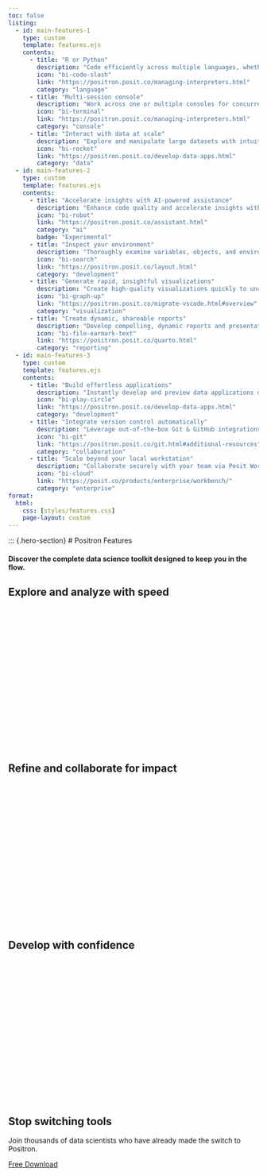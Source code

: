 ```yaml
---
toc: false
listing:
  - id: main-features-1
    type: custom
    template: features.ejs
    contents:
      - title: "R or Python"
        description: "Code efficiently across multiple languages, whether it's R or Python."
        icon: "bi-code-slash"
        link: "https://positron.posit.co/managing-interpreters.html"
        category: "language"
      - title: "Multi-session console"
        description: "Work across one or multiple consoles for concurrent analysis and development."
        icon: "bi-terminal"
        link: "https://positron.posit.co/managing-interpreters.html"
        category: "console"
      - title: "Interact with data at scale"
        description: "Explore and manipulate large datasets with intuitive, fast, and interactive data frames."
        icon: "bi-rocket"
        link: "https://positron.posit.co/develop-data-apps.html"
        category: "data"
  - id: main-features-2
    type: custom
    template: features.ejs
    contents:
      - title: "Accelerate insights with AI-powered assistance"
        description: "Enhance code quality and accelerate insights with integrated AI assistance contextualized for data science."
        icon: "bi-robot"
        link: "https://positron.posit.co/assistant.html"
        category: "ai"
        badge: "Experimental"
      - title: "Inspect your environment"
        description: "Thoroughly examine variables, objects, and environments for robust debugging and understanding."
        icon: "bi-search"
        link: "https://positron.posit.co/layout.html"
        category: "development"
      - title: "Generate rapid, insightful visualizations"
        description: "Create high-quality visualizations quickly to uncover patterns and communicate findings effectively."
        icon: "bi-graph-up"
        link: "https://positron.posit.co/migrate-vscode.html#overview"
        category: "visualization"
      - title: "Create dynamic, shareable reports"
        description: "Develop compelling, dynamic reports and presentations using Quarto and Jupyter Notebooks to effectively communicate insights to any stakeholder."
        icon: "bi-file-earmark-text"
        link: "https://positron.posit.co/quarto.html"
        category: "reporting"
  - id: main-features-3
    type: custom
    template: features.ejs
    contents:
      - title: "Build effortless applications"
        description: "Instantly develop and preview data applications directly from Positron."
        icon: "bi-play-circle"
        link: "https://positron.posit.co/develop-data-apps.html"
        category: "development"
      - title: "Integrate version control automatically"
        description: "Leverage out-of-the-box Git & GitHub integrations for seamless code management and collaboration."
        icon: "bi-git"
        link: "https://positron.posit.co/git.html#additional-resources"
        category: "collaboration"
      - title: "Scale beyond your local workstation"
        description: "Collaborate securely with your team via Posit Workbench or use remote SSH to access your own servers."
        icon: "bi-cloud"
        link: "https://posit.co/products/enterprise/workbench/"
        category: "enterprise"
format:
  html:
    css: [styles/features.css]
    page-layout: custom
---
```


::: {.hero-section}
# Positron Features

#### Discover the complete data science toolkit designed to keep you in the flow.

::: {.features-section}
## <span class="section-icon"><i class="bi-rocket"></i></span>Explore and analyze with speed
::: {.hero-video}
<script src="https://fast.wistia.com/player.js" async></script>
<script src="https://fast.wistia.com/embed/zhzn80uv1u.js" async type="module"></script>
<style>
wistia-player[media-id='zhzn80uv1u']:not(:defined) { 
  background: center / contain no-repeat url('https://fast.wistia.com/embed/medias/zhzn80uv1u/swatch'); 
  display: block; 
  filter: blur(5px); 
  padding-top:56.25%; 
}
</style>
<wistia-player media-id="zhzn80uv1u" aspect="1.7777777777777777" aria-label="Video demonstration of Positron's multi-language coding and data exploration features"></wistia-player>
:::
:::

::: {#main-features-1}
:::


::: {.features-section}
## <span class="section-icon"><i class="bi-robot"></i></span>Refine and collaborate for impact
::: {.hero-video}
<script src="https://fast.wistia.com/player.js" async></script>
<script src="https://fast.wistia.com/embed/shybc7tztp.js" async type="module"></script>
<style>
wistia-player[media-id='shybc7tztp']:not(:defined) { 
  background: center / contain no-repeat url('https://fast.wistia.com/embed/medias/shybc7tztp/swatch'); 
  display: block; 
  filter: blur(5px); 
  padding-top:56.25%; 
}
</style>
<wistia-player media-id="shybc7tztp" aspect="1.7777777777777777" aria-label="Video demonstration of Positron's AI assistance and environment inspection features"></wistia-player>
:::
:::

::: {#main-features-2}
:::


::: {.features-section}
## <span class="section-icon"><i class="bi-shield-check"></i></span>Develop with confidence
::: {.hero-video}
<script src="https://fast.wistia.com/player.js" async></script>
<script src="https://fast.wistia.com/embed/d3m1291nzn.js" async type="module"></script>
<style>
wistia-player[media-id='d3m1291nzn']:not(:defined) { 
  background: center / contain no-repeat url('https://fast.wistia.com/embed/medias/d3m1291nzn/swatch'); 
  display: block; 
  filter: blur(5px); 
  padding-top:56.25%; 
}
</style>
<wistia-player media-id="d3m1291nzn" aspect="1.7777777777777777" aria-label="Video demonstration of Positron's application development and version control features"></wistia-player>
:::
:::

::: {#main-features-3}
:::

::: {.download-section}
## Stop switching tools

Join thousands of data scientists who have already made the switch to Positron.

<a href="download.qmd" id='features-footer-download-btn' class='btn btn-primary'>Free Download</a>
:::